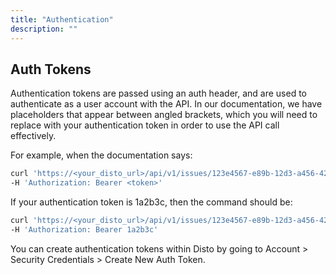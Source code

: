 ```yaml
---
title: "Authentication"
description: ""
---
```


## Auth Tokens

Authentication tokens are passed using an auth header, and are used to authenticate as a user account with the API. In our documentation, we have placeholders that appear between angled brackets, which you will need to replace with your authentication token in order to use the API call effectively.

For example, when the documentation says:

```bash
curl 'https://<your_disto_url>/api/v1/issues/123e4567-e89b-12d3-a456-426614174000/' \
-H 'Authorization: Bearer <token>'
```

If your authentication token is 1a2b3c, then the command should be:

```bash
curl 'https://<your_disto_url>/api/v1/issues/123e4567-e89b-12d3-a456-426614174000/' \
-H 'Authorization: Bearer 1a2b3c'
```

You can create authentication tokens within Disto by going to Account > Security Credentials > Create New Auth Token.
